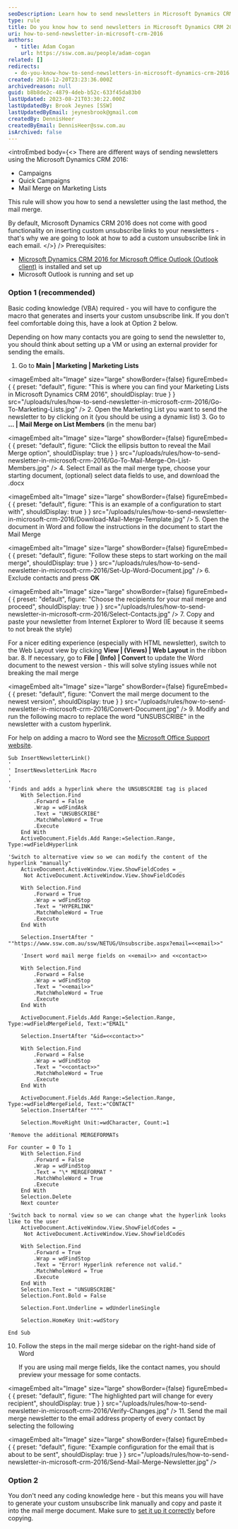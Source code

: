 ```yaml
---
seoDescription: Learn how to send newsletters in Microsoft Dynamics CRM 2016 using mail merge with custom unsubscribe links.
type: rule
title: Do you know how to send newsletters in Microsoft Dynamics CRM 2016?
uri: how-to-send-newsletter-in-microsoft-crm-2016
authors:
  - title: Adam Cogan
    url: https://ssw.com.au/people/adam-cogan
related: []
redirects:
  - do-you-know-how-to-send-newsletters-in-microsoft-dynamics-crm-2016
created: 2016-12-20T23:23:36.000Z
archivedreason: null
guid: b8b8de2c-4879-4deb-b52c-633f45da83b0
lastUpdated: 2023-08-21T03:30:22.000Z
lastUpdatedBy: Brook Jeynes [SSW]
lastUpdatedByEmail: jeynesbrook@gmail.com
createdBy: DennisHeer
createdByEmail: DennisHeer@ssw.com.au
isArchived: false
---
```

<introEmbed
  body={<>
There are different ways of sending newsletters using the Microsoft Dynamics CRM 2016:

* Campaigns
* Quick Campaigns
* Mail Merge on Marketing Lists

This rule will show you how to send a newsletter using the last method, the mail merge.

By default, Microsoft Dynamics CRM 2016 does not come with good functionality on inserting custom unsubscribe links to your newsletters - that's why we are going to look at how to add a custom unsubscribe link in each email.
  </>}
/>
Prerequisites:

* [Microsoft Dynamics CRM 2016 for Microsoft Office Outlook (Outlook client)](https://www.microsoft.com/en-au/download/details.aspx?id=50370&WT.mc_id=DX-MVP-33518) is installed and set up
* Microsoft Outlook is running and set up

### Option 1 (recommended)

Basic coding knowledge (VBA) required - you will have to configure the macro that generates and inserts your custom unsubscribe link. If you don't feel comfortable doing this, have a look at Option 2 below.

Depending on how many contacts you are going to send the newsletter to, you should think about setting up a VM or using an external provider for sending the emails.

1. Go to **Main | Marketing | Marketing Lists**

   
<imageEmbed
  alt="Image"
  size="large"
  showBorder={false}
  figureEmbed={ {
    preset: "default",
    figure: "This is where you can find your Marketing Lists in Microsoft Dynamics CRM 2016",
    shouldDisplay: true
  } }
  src="/uploads/rules/how-to-send-newsletter-in-microsoft-crm-2016/Go-To-Marketing-Lists.jpg"
/>
2. Open the Marketing List you want to send the newsletter to by clicking on it (you should be using a dynamic list)
3. Go to **... | Mail Merge on List Members** (in the menu bar)

   
<imageEmbed
  alt="Image"
  size="large"
  showBorder={false}
  figureEmbed={ {
    preset: "default",
    figure: "Click the ellipsis button to reveal the Mail Merge option",
    shouldDisplay: true
  } }
  src="/uploads/rules/how-to-send-newsletter-in-microsoft-crm-2016/Go-To-Mail-Merge-On-List-Members.jpg"
/>
4. Select Email as the mail merge type, choose your starting document, (optional) select data fields to use, and download the .docx

   
<imageEmbed
  alt="Image"
  size="large"
  showBorder={false}
  figureEmbed={ {
    preset: "default",
    figure: "This is an example of a configuration to start with",
    shouldDisplay: true
  } }
  src="/uploads/rules/how-to-send-newsletter-in-microsoft-crm-2016/Download-Mail-Merge-Template.jpg"
/>
5. Open the document in Word and follow the instructions in the document to start the Mail Merge

   
<imageEmbed
  alt="Image"
  size="large"
  showBorder={false}
  figureEmbed={ {
    preset: "default",
    figure: "Follow these steps to start working on the mail merge",
    shouldDisplay: true
  } }
  src="/uploads/rules/how-to-send-newsletter-in-microsoft-crm-2016/Set-Up-Word-Document.jpg"
/>
6. Exclude contacts and press **OK**

   
<imageEmbed
  alt="Image"
  size="large"
  showBorder={false}
  figureEmbed={ {
    preset: "default",
    figure: "Choose the recipients for your mail merge and proceed",
    shouldDisplay: true
  } }
  src="/uploads/rules/how-to-send-newsletter-in-microsoft-crm-2016/Select-Contacts.jpg"
/>
7. Copy and paste your newsletter from Internet Explorer to Word (IE because it seems to not break the style)

   For a nicer editing experience (especially with HTML newsletter), switch to the Web Layout view by clicking  **View | (Views) | Web Layout** in the ribbon bar.
8. If necessary, go to  **File | (Info) | Convert** to update the Word document to the newest version - this will solve styling issues while not breaking the mail merge

   
<imageEmbed
  alt="Image"
  size="large"
  showBorder={false}
  figureEmbed={ {
    preset: "default",
    figure: "Convert the mail merge document to the newest version",
    shouldDisplay: true
  } }
  src="/uploads/rules/how-to-send-newsletter-in-microsoft-crm-2016/Convert-Document.jpg"
/>
9. Modify and run the following macro to replace the word "UNSUBSCRIBE" in the newsletter with a custom hyperlink.

   For help on adding a macro to Word see the [Microsoft Office Support website](https://support.office.com/en-us/article/Create-or-run-a-macro-c6b99036-905c-49a6-818a-dfb98b7c3c9c).

```vbnet
Sub InsertNewsletterLink()
'
' InsertNewsletterLink Macro
'
'
'Finds and adds a hyperlink where the UNSUBSCRIBE tag is placed
    With Selection.Find
        .Forward = False
        .Wrap = wdFindAsk
        .Text = "UNSUBSCRIBE"
        .MatchWholeWord = True
        .Execute
    End With
    ActiveDocument.Fields.Add Range:=Selection.Range, Type:=wdFieldHyperlink

'Switch to alternative view so we can modify the content of the hyperlink "manually"
    ActiveDocument.ActiveWindow.View.ShowFieldCodes = _
     Not ActiveDocument.ActiveWindow.View.ShowFieldCodes

    With Selection.Find
        .Forward = True
        .Wrap = wdFindStop
        .Text = "HYPERLINK"
        .MatchWholeWord = True
        .Execute
    End With

    Selection.InsertAfter " ""https://www.ssw.com.au/ssw/NETUG/Unsubscribe.aspx?email=<<email>>"

    'Insert word mail merge fields on <<email>> and <<contact>>

    With Selection.Find
        .Forward = False
        .Wrap = wdFindStop
        .Text = "<<email>>"
        .MatchWholeWord = True
        .Execute
    End With

    ActiveDocument.Fields.Add Range:=Selection.Range, Type:=wdFieldMergeField, Text:="EMAIL"

    Selection.InsertAfter "&id=<<contact>>"

    With Selection.Find
        .Forward = False
        .Wrap = wdFindStop
        .Text = "<<contact>>"
        .MatchWholeWord = True
        .Execute
    End With

    ActiveDocument.Fields.Add Range:=Selection.Range, Type:=wdFieldMergeField, Text:="CONTACT"
    Selection.InsertAfter """"

    Selection.MoveRight Unit:=wdCharacter, Count:=1

'Remove the additional MERGEFORMATs

For counter = 0 To 1
    With Selection.Find
        .Forward = False
        .Wrap = wdFindStop
        .Text = "\* MERGEFORMAT "
        .MatchWholeWord = True
        .Execute
    End With
    Selection.Delete
    Next counter

'Switch back to normal view so we can change what the hyperlink looks like to the user
    ActiveDocument.ActiveWindow.View.ShowFieldCodes = _
     Not ActiveDocument.ActiveWindow.View.ShowFieldCodes

    With Selection.Find
        .Forward = True
        .Wrap = wdFindStop
        .Text = "Error! Hyperlink reference not valid."
        .MatchWholeWord = True
        .Execute
    End With
    Selection.Text = "UNSUBSCRIBE"
    Selection.Font.Bold = False

    Selection.Font.Underline = wdUnderlineSingle

    Selection.HomeKey Unit:=wdStory

End Sub
```

10. Follow the steps in the mail merge sidebar on the right-hand side of Word

    If you are using mail merge fields, like the contact names, you should preview your message for some contacts.

    
<imageEmbed
  alt="Image"
  size="large"
  showBorder={false}
  figureEmbed={ {
    preset: "default",
    figure: "The highlighted part will change for every recipient",
    shouldDisplay: true
  } }
  src="/uploads/rules/how-to-send-newsletter-in-microsoft-crm-2016/Verify-Changes.jpg"
/>
11. Send the mail merge newsletter to the email address property of every contact by selecting the following

    
<imageEmbed
  alt="Image"
  size="large"
  showBorder={false}
  figureEmbed={ {
    preset: "default",
    figure: "Example configuration for the email that is about to be sent",
    shouldDisplay: true
  } }
  src="/uploads/rules/how-to-send-newsletter-in-microsoft-crm-2016/Send-Mail-Merge-Newsletter.jpg"
/>

### Option 2

You don't need any coding knowledge here - but this means you will have to generate your custom unsubscribe link manually and copy and paste it into the mail merge document. Make sure to [set it up it correctly](https://support.microsoft.com/en-us/kb/912679) before copying.
